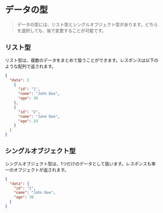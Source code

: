 # データの型

> データの型には、リスト型とシングルオブジェクト型があります。どちらを選択しても、後で変更することが可能です。

## リスト型

リスト型は、複数のデータをまとめて扱うことができます。レスポンスは以下のような配列で返されます。

```json
{
  "data": [
    {
      "id": "1",
      "name": "John Doe",
      "age": 30
    },
    {
      "id": "2",
      "name": "Jane Doe",
      "age": 24
    }
  ]
}
```

## シングルオブジェクト型

シングルオブジェクト型は、1つだけのデータとして扱います。レスポンスも単一のオブジェクトが返されます。

```json
{
  "data": {
    "id": "1",
    "name": "John Doe",
    "age": 30
  }
}
```
